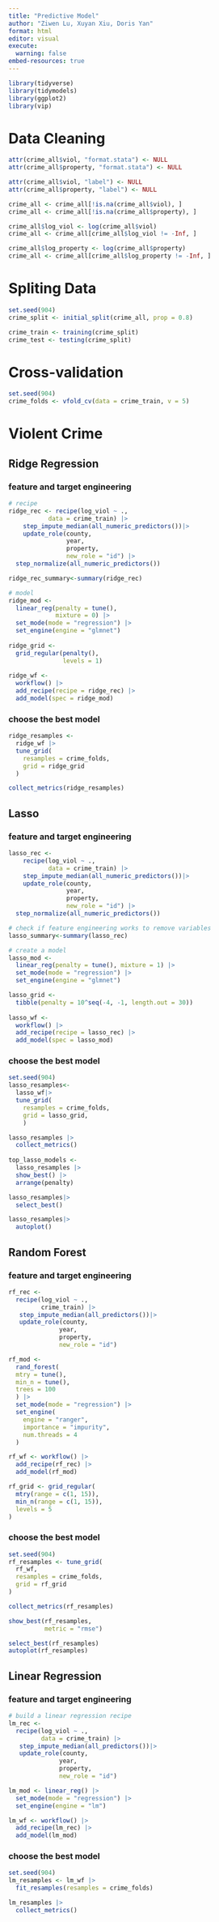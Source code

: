 ```yaml
---
title: "Predictive Model"
author: "Ziwen Lu, Xuyan Xiu, Doris Yan"
format: html
editor: visual
execute: 
  warning: false
embed-resources: true
---
```

```r
library(tidyverse)
library(tidymodels)
library(ggplot2)
library(vip)
```

# Data Cleaning

```r
attr(crime_all$viol, "format.stata") <- NULL
attr(crime_all$property, "format.stata") <- NULL

attr(crime_all$viol, "label") <- NULL
attr(crime_all$property, "label") <- NULL

crime_all <- crime_all[!is.na(crime_all$viol), ]
crime_all <- crime_all[!is.na(crime_all$property), ]

crime_all$log_viol <- log(crime_all$viol)
crime_all <- crime_all[crime_all$log_viol != -Inf, ]

crime_all$log_property <- log(crime_all$property)
crime_all <- crime_all[crime_all$log_property != -Inf, ]
```

# Spliting Data

```r
set.seed(904)
crime_split <- initial_split(crime_all, prop = 0.8)

crime_train <- training(crime_split)
crime_test <- testing(crime_split)
```

# Cross-validation

```r
set.seed(904)
crime_folds <- vfold_cv(data = crime_train, v = 5)
```

# Violent Crime
## Ridge Regression

### feature and target engineering

```r
# recipe
ridge_rec <- recipe(log_viol ~ ., 
           data = crime_train) |>
    step_impute_median(all_numeric_predictors())|>
    update_role(county,
                year,
                property,
                new_role = "id") |>
  step_normalize(all_numeric_predictors())

ridge_rec_summary<-summary(ridge_rec)

# model
ridge_mod <- 
  linear_reg(penalty = tune(), 
             mixture = 0) |>
  set_mode(mode = "regression") |>
  set_engine(engine = "glmnet")  
  
ridge_grid <- 
  grid_regular(penalty(), 
               levels = 1)
  
ridge_wf <- 
  workflow() |>
  add_recipe(recipe = ridge_rec) |>
  add_model(spec = ridge_mod)
```

### choose the best model

```r
ridge_resamples <-
  ridge_wf |>
  tune_grid(
    resamples = crime_folds,
    grid = ridge_grid
  )

collect_metrics(ridge_resamples)
```

## Lasso

### feature and target engineering

```r
lasso_rec <-
    recipe(log_viol ~ ., 
           data = crime_train) |>
    step_impute_median(all_numeric_predictors())|>
    update_role(county,
                year,
                property,
                new_role = "id") |>
  step_normalize(all_numeric_predictors())

# check if feature engineering works to remove variables
lasso_summary<-summary(lasso_rec)

# create a model
lasso_mod <- 
  linear_reg(penalty = tune(), mixture = 1) |>
  set_mode(mode = "regression") |>
  set_engine(engine = "glmnet")  

lasso_grid <-
  tibble(penalty = 10^seq(-4, -1, length.out = 30))
 
lasso_wf <-
  workflow() |>
  add_recipe(recipe = lasso_rec) |>
  add_model(spec = lasso_mod)
```

### choose the best model

```r
set.seed(904)
lasso_resamples<- 
  lasso_wf|>
  tune_grid(
    resamples = crime_folds,
    grid = lasso_grid,
    )

lasso_resamples |>
  collect_metrics()
  
top_lasso_models <-
  lasso_resamples |>
  show_best() |>
  arrange(penalty) 

lasso_resamples|>
  select_best()

lasso_resamples|>
  autoplot()
```

## Random Forest

### feature and target engineering

```r
rf_rec <- 
  recipe(log_viol ~ ., 
         crime_train) |>
   step_impute_median(all_predictors())|>
   update_role(county, 
              year, 
              property,
              new_role = "id")

rf_mod <- 
  rand_forest(
  mtry = tune(),
  min_n = tune(),
  trees = 100
  ) |>
  set_mode(mode = "regression") |>
  set_engine(
    engine = "ranger", 
    importance = "impurity",
    num.threads = 4
  )

rf_wf <- workflow() |>
  add_recipe(rf_rec) |>
  add_model(rf_mod)

rf_grid <- grid_regular(
  mtry(range = c(1, 15)),
  min_n(range = c(1, 15)),
  levels = 5
)
```

### choose the best model

```r
set.seed(904)
rf_resamples <- tune_grid(
  rf_wf,
  resamples = crime_folds,
  grid = rf_grid
)

collect_metrics(rf_resamples)

show_best(rf_resamples, 
          metric = "rmse") 

select_best(rf_resamples)
autoplot(rf_resamples)
```

## Linear Regression

### feature and target engineering

```r
# build a linear regression recipe
lm_rec <-
  recipe(log_viol ~ ., 
         data = crime_train) |>
   step_impute_median(all_predictors())|>
   update_role(county, 
              year, 
              property,
              new_role = "id")

lm_mod <- linear_reg() |>
  set_mode(mode = "regression") |>
  set_engine(engine = "lm")

lm_wf <- workflow() |>
  add_recipe(lm_rec) |>
  add_model(lm_mod)
```

### choose the best model

```r
set.seed(904)
lm_resamples <- lm_wf |>
  fit_resamples(resamples = crime_folds)

lm_resamples |>
  collect_metrics()
```

